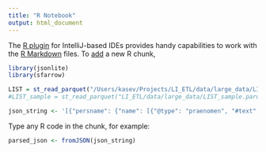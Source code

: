 ```yaml
---
title: "R Notebook"
output: html_document
---
```


The [R plugin](https://www.jetbrains.com/help/pycharm/r-plugin-support.html) for IntelliJ-based IDEs provides
handy capabilities to work with the [R Markdown](https://www.jetbrains.com/help/pycharm/r-markdown.html) files.
To [add](https://www.jetbrains.com/help/pycharm/r-markdown.html#add-code-chunk) a new R chunk,
```r
library(jsonlite)
library(sfarrow)
```


```r
LIST = st_read_parquet("/Users/kasev/Projects/LI_ETL/data/large_data/LIST_v0-5.parquet")
#LIST_sample = st_read_parquet("LI_ETL/data/large_data/LIST_sample.parquet")
```




```r
json_string <- '[{"persname": {"name": [{"@type": "praenomen", "#text": "C."}, {"@type": "nomen", "#text": "Iulius"}, {"@type": "cognomen", "#text": "Capito*"}]}, "@sex": "M", "@{http://www.w3.org/XML/1998/namespace}id": "HD057920_1"}, {"persname": {"name": [{"@type": "praenomen", "#text": "C."}, {"@type": "nomen", "#text": "Iulius"}, {"@type": "cognomen", "#text": "Maximus+"}]}, "@sex": "M", "@{http://www.w3.org/XML/1998/namespace}id": "HD057920_2"}]'

```

Type any R code in the chunk, for example:
```r
parsed_json <- fromJSON(json_string)
```
```r

```